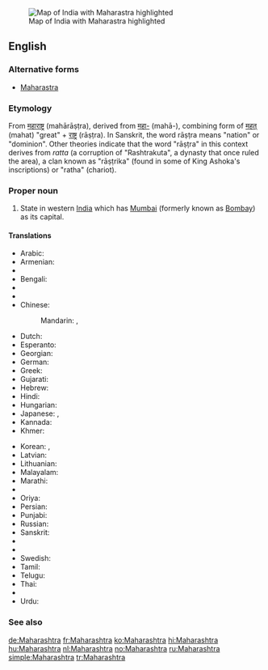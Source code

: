 [[Image:Maharashtra in India (disputed hatched).svg|thumb|Map of India with Maharastra highlighted]]
==English==
{{wikipedia}}

===Alternative forms===
* [[Maharastra]]

===Etymology===

From {{etyl|sa}} [[महाराष्ट्र]] (mahārāṣṭra), derived from [[महा-]] (mahā-), combining form of [[महत्]] (mahat) "great" + [[राष्ट्र]] (rāṣṭra). In Sanskrit, the word rāṣṭra means "nation" or "dominion". Other theories indicate that the word "rāṣṭra" in this context derives from ''ratta'' (a corruption of "Rashtrakuta", a dynasty that once ruled the area), a clan known as "rāṣṭrika" (found in some of King Ashoka's inscriptions) or "ratha" (chariot).

===Proper noun===
{{en-proper noun}}

# State in western [[India]] which has [[Mumbai]] (formerly known as [[Bombay]]) as its capital.

====Translations====
{{trans-top|state in western India}}
* Arabic: {{t-|ar|ماهاراشترا|f|tr=maharāštra}}
* Armenian: {{t-|hy|Մահարաշտրա|tr=Maharaštra}}
* {{trreq|as}}
* Bengali: {{t-|bn|মহারাষ্ট্র|sc=Beng}}
* {{trreq|bg}}
* {{trreq|hne}}
* Chinese:
*: Mandarin: {{t|cmn|馬哈拉施特拉邦|sc=Hani}}, {{t|cmn|马哈拉施特拉邦|tr=Mǎhālāshītèlā-bāng|sc=Hani}}
* Dutch: {{t+|nl|Maharashtra}}
* Esperanto: {{t-|eo|Maharaŝtro}}
* Georgian: {{t-|ka|მაჰარაშტრა|sc=Geor}}
* German: {{t+|de|Maharashtra}}
* Greek: {{t-|el|Μαχαράστρα|sc=Grek}}
* Gujarati: {{t-|gu|મહારાષ્ટ્ર|sc=Gujr}}
* Hebrew: {{t-|he|מהרשטרה}}
* Hindi: {{t+|hi|महाराष्ट्र|tr=mahārāṣṭra}}
* Hungarian: {{t+|hu|Mahárástra}}
* Japanese: {{t-|ja|マハラシュトラ州|tr=Maharashutora-shū}}, {{t-|ja|マハラシュトラ|tr=Maharashutora}}
* Kannada: {{t-|kn|ಮಹಾರಾಷ್ಟ್ರ|sc=Knda}}
* Khmer: {{t-|km|មហារាឝ្ត្រ|tr=mɔhaarieshtrɑɑ|sc=Khmr}}
{{trans-mid}}
* Korean: {{t+|ko|마하라슈트라 주|tr=Maharasyuteura ju|sc=Hang}}, {{t-|ko|마하라슈트라|tr=Maharasyuteura|sc=Hang}}
* Latvian: {{t|lv|Mahārāštra}}
* Lithuanian: {{t|lt|Maharaštra}}
* Malayalam: {{t-|ml|മഹാരാഷ്ട്ര|sc=Mlym}}
* Marathi: {{t-|mr|महाराष्ट्र|tr=Mahārāṣṭra|sc=Deva}}
* {{trreq|lus}}
* Oriya: {{t-|or|ମହାରାଷ୍ଟ୍ର|sc=Orya}}
* Persian: {{t-|fa|مهاراشترا}}
* Punjabi: {{t-|pa|ਮਹਾਰਾਸ਼ਟਰ|sc=Guru}}
* Russian: {{t+|ru|Махараштра|f|tr=Maharáštra}}
* Sanskrit: {{t-|sa|महाराष्ट्र|tr=Mahārāṣṭra}}
* {{trreq|sat}}
* {{trreq|sip}}
* Swedish: {{t-|sv|Maharashtra}}
* Tamil: {{t-|ta|மகாராட்டிரம்|sc=Taml}}
* Telugu: {{t+|te|మహారాష్ట్ర}}
* Thai: {{t-|th|รัฐมหาราษฏระ|tr=rát máhăa-râatsòtrá}}
* {{trreq|uk}}
* Urdu: {{t-|ur|مہاراشٹر|tr=mahārāṣṭra}}
{{trans-bottom}}

===See also===
{{list|en|states of India}}

[[de:Maharashtra]]
[[fr:Maharashtra]]
[[ko:Maharashtra]]
[[hi:Maharashtra]]
[[hu:Maharashtra]]
[[nl:Maharashtra]]
[[no:Maharashtra]]
[[ru:Maharashtra]]
[[simple:Maharashtra]]
[[tr:Maharashtra]]